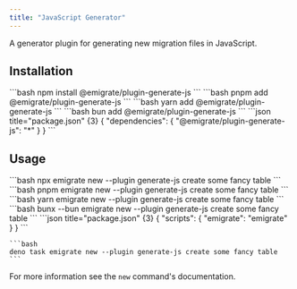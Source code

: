 ```yaml
---
title: "JavaScript Generator"
---
```



A <Link href="/plugins/generators/">generator plugin</Link> for generating new migration files in JavaScript.

## Installation

<Tabs>
  <TabItem label="npm">
    ```bash
    npm install @emigrate/plugin-generate-js
    ```
  </TabItem>
  <TabItem label="pnpm">
    ```bash
    pnpm add @emigrate/plugin-generate-js
    ```
  </TabItem>
  <TabItem label="yarn">
    ```bash
    yarn add @emigrate/plugin-generate-js
    ```
  </TabItem>
  <TabItem label="bun">
    ```bash
    bun add @emigrate/plugin-generate-js
    ```
  </TabItem>
  <TabItem label="deno">
    ```json title="package.json" {3}
    {
      "dependencies": {
        "@emigrate/plugin-generate-js": "*"
      }
    }
    ```
  </TabItem>
</Tabs>

## Usage

<Tabs>
  <TabItem label="npm">
    ```bash
    npx emigrate new --plugin generate-js create some fancy table
    ```
  </TabItem>
  <TabItem label="pnpm">
    ```bash
    pnpm emigrate new --plugin generate-js create some fancy table
    ```
  </TabItem>
  <TabItem label="yarn">
    ```bash
    yarn emigrate new --plugin generate-js create some fancy table
    ```
  </TabItem>
  <TabItem label="bun">
    ```bash
    bunx --bun emigrate new --plugin generate-js create some fancy table
    ```
  </TabItem>
  <TabItem label="deno">
    ```json title="package.json" {3}
    {
      "scripts": {
        "emigrate": "emigrate"
      }
    }
    ```

    ```bash
    deno task emigrate new --plugin generate-js create some fancy table
    ```
  </TabItem>
</Tabs>

For more information see <Link href="/commands/new/">the `new` command</Link>'s documentation.
